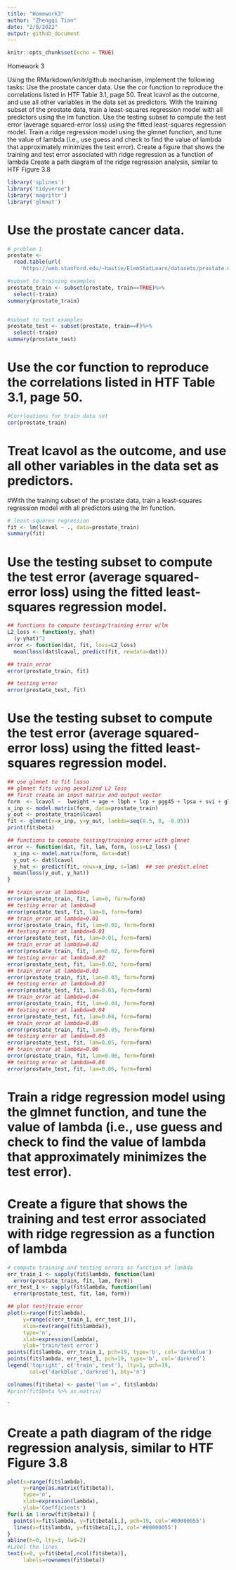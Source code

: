 ```yaml
---
title: "Homework3"
author: "Zhengqi Tian"
date: "2/8/2022"
output: github_document
---
```


```r
knitr::opts_chunk$set(echo = TRUE)
```


Homework 3

Using the RMarkdown/knitr/github mechanism, implement the following tasks:
Use the prostate cancer data.
Use the cor function to reproduce the correlations listed in HTF Table 3.1, page 50.
Treat lcavol as the outcome, and use all other variables in the data set as predictors.
With the training subset of the prostate data, train a least-squares regression model with all predictors using the lm function.
Use the testing subset to compute the test error (average squared-error loss) using the fitted least-squares regression model.
Train a ridge regression model using the glmnet function, and tune the value of lambda (i.e., use guess and check to find the value of lambda that approximately minimizes the test error).
Create a figure that shows the training and test error associated with ridge regression as a function of lambda
Create a path diagram of the ridge regression analysis, similar to HTF Figure 3.8

```r
library('splines')        
library('tidyverse')          
library('magrittr')       
library('glmnet')         
```

# Use the prostate cancer data.
```r
# problem 1
prostate <- 
  read.table(url(
    'https://web.stanford.edu/~hastie/ElemStatLearn/datasets/prostate.data'))

#subset to training examples
prostate_train <- subset(prostate, train==TRUE)%>%
  select(-train)
summary(prostate_train)


#subset to test examples
prostate_test <- subset(prostate, train==F)%>%
  select(-train)
summary(prostate_test)
```



# Use the cor function to reproduce the correlations listed in HTF Table 3.1, page 50.

```r
#Corrleations for train data set
cor(prostate_train)

```

# Treat lcavol as the outcome, and use all other variables in the data set as predictors.
#With the training subset of the prostate data, train a least-squares regression model with all predictors using the lm function.

```r
# least-squares regression
fit <- lm(lcavol ~ ., data=prostate_train)
summary(fit)
```
# Use the testing subset to compute the test error (average squared-error loss) using the fitted least-squares regression model.
```r
## functions to compute testing/training error w/lm
L2_loss <- function(y, yhat)
  (y-yhat)^2
error <- function(dat, fit, loss=L2_loss)
  mean(loss(dat$lcavol, predict(fit, newdata=dat)))

## train_error 
error(prostate_train, fit)

## testing error
error(prostate_test, fit)

```

# Use the testing subset to compute the test error (average squared-error loss) using the fitted least-squares regression model.
```r
## use glmnet to fit lasso
## glmnet fits using penalized L2 loss
## first create an input matrix and output vector
form  <- lcavol ~  lweight + age + lbph + lcp + pgg45 + lpsa + svi + gleason
x_inp <- model.matrix(form, data=prostate_train)
y_out <- prostate_train$lcavol
fit <- glmnet(x=x_inp, y=y_out, lambda=seq(0.5, 0, -0.05))
print(fit$beta)

## functions to compute testing/training error with glmnet
error <- function(dat, fit, lam, form, loss=L2_loss) {
  x_inp <- model.matrix(form, data=dat)
  y_out <- dat$lcavol
  y_hat <- predict(fit, newx=x_inp, s=lam)  ## see predict.elnet
  mean(loss(y_out, y_hat))
}

## train_error at lambda=0
error(prostate_train, fit, lam=0, form=form)
## testing error at lambda=0
error(prostate_test, fit, lam=0, form=form)
## train_error at lambda=0.01
error(prostate_train, fit, lam=0.01, form=form)
## testing error at lambda=0.01
error(prostate_test, fit, lam=0.01, form=form)
## train_error at lambda=0.02
error(prostate_train, fit, lam=0.02, form=form)
## testing error at lambda=0.02
error(prostate_test, fit, lam=0.02, form=form)
## train_error at lambda=0.03
error(prostate_train, fit, lam=0.03, form=form)
## testing error at lambda=0.03
error(prostate_test, fit, lam=0.03, form=form)
## train_error at lambda=0.04
error(prostate_train, fit, lam=0.04, form=form)
## testing error at lambda=0.04
error(prostate_test, fit, lam=0.04, form=form)
## train_error at lambda=0.05
error(prostate_train, fit, lam=0.05, form=form)
## testing error at lambda=0.05
error(prostate_test, fit, lam=0.05, form=form)
## train_error at lambda=0.06
error(prostate_train, fit, lam=0.06, form=form)
## testing error at lambda=0.06
error(prostate_test, fit, lam=0.06, form=form)
```

# Train a ridge regression model using the glmnet function, and tune the value of lambda (i.e., use guess and check to find the value of lambda that approximately minimizes the test error).
# Create a figure that shows the training and test error associated with ridge regression as a function of lambda
```r
# compute training and testing errors as function of lambda
err_train_1 <- sapply(fit$lambda, function(lam) 
  error(prostate_train, fit, lam, form))
err_test_1 <- sapply(fit$lambda, function(lam) 
  error(prostate_test, fit, lam, form))

## plot test/train error
plot(x=range(fit$lambda),
     y=range(c(err_train_1, err_test_1)),
     xlim=rev(range(fit$lambda)),
     type='n',
     xlab=expression(lambda),
     ylab='train/test error')
points(fit$lambda, err_train_1, pch=19, type='b', col='darkblue')
points(fit$lambda, err_test_1, pch=19, type='b', col='darkred')
legend('topright', c('train','test'), lty=1, pch=19,
       col=c('darkblue','darkred'), bty='n')

colnames(fit$beta) <- paste('lam =', fit$lambda)
#print(fit$beta %>% as.matrix)
```
`


# Create a path diagram of the ridge regression analysis, similar to HTF Figure 3.8

```r
plot(x=range(fit$lambda),
     y=range(as.matrix(fit$beta)),
     type='n',
     xlab=expression(lambda),
     ylab='Coefficients')
for(i in 1:nrow(fit$beta)) {
  points(x=fit$lambda, y=fit$beta[i,], pch=19, col='#00000055')
  lines(x=fit$lambda, y=fit$beta[i,], col='#00000055')
}
abline(h=0, lty=3, lwd=2)
#Label the lines
text(x=0, y=fit$beta[,ncol(fit$beta)], 
     labels=rownames(fit$beta))

```

